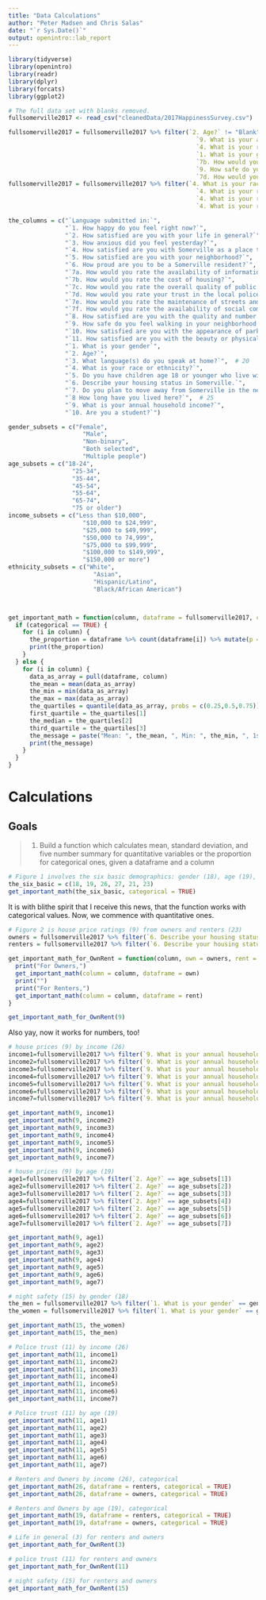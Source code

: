 ```yaml
---
title: "Data Calculations"
author: "Peter Madsen and Chris Salas"
date: "`r Sys.Date()`"
output: openintro::lab_report
---
```


```r
library(tidyverse)
library(openintro)
library(readr)
library(dplyr)
library(forcats)
library(ggplot2)

# The full data set with blanks removed.
fullsomerville2017 <- read_csv("cleanedData/2017HappinessSurvey.csv")

fullsomerville2017 = fullsomerville2017 %>% filter(`2. Age?` != "Blank" &
                                                     `9. What is your annual household income?` != "Blank" &
                                                     `4. What is your race or ethnicity?` != "Blank" &
                                                     `1. What is your gender` != "Blank" &
                                                     `7b. How would you rate the cost of housing?` != 0 &
                                                     `9. How safe do you feel walking in your neighborhood at night?` != 0 &
                                                     `7d. How would you rate your trust in the local police?` != 0)
fullsomerville2017 = fullsomerville2017 %>% filter(`4. What is your race or ethnicity?` == "White" | 
                                                     `4. What is your race or ethnicity?` == "Asian" | 
                                                     `4. What is your race or ethnicity?` == "Hispanic/Latino" | 
                                                     `4. What is your race or ethnicity?` == "Black/African American")

the_columns = c("`Language submitted in:`",
                "`1. How happy do you feel right now?`",
                "`2. How satisfied are you with your life in general?`",
                "`3. How anxious did you feel yesterday?`",
                "`4. How satisfied are you with Somerville as a place to live?`",  # 5
                "`5. How satisfied are you with your neighborhood?`",
                "`6. How proud are you to be a Somerville resident?`",
                "`7a. How would you rate the availability of information about city services?`",
                "`7b. How would you rate the cost of housing?`",
                "`7c. How would you rate the overall quality of public schools?`",  # 10
                "`7d. How would you rate your trust in the local police?`",
                "`7e. How would you rate the maintenance of streets and sidewalks?`",
                "`7f. How would you rate the availability of social community events?`",
                "`8. How satisfied are you with the quality and number of transportation options available to you?`",
                "`9. How safe do you feel walking in your neighborhood at night?`",  # 15
                "`10. How satisfied are you with the appearance of parks and squares in your neighborhood?`",
                "`11. How satisfied are you with the beauty or physical setting of your neighborhood?`",
                "`1. What is your gender`",
                "`2. Age?`",
                "`3. What language(s) do you speak at home?`",  # 20
                "`4. What is your race or ethnicity?`",
                "`5. Do you have children age 18 or younger who live with you?`",
                "`6. Describe your housing status in Somerville.`",
                "`7. Do you plan to move away from Somerville in the next two years?`",
                "`8 How long have you lived here?`",  # 25
                "`9. What is your annual household income?`",
                "`10. Are you a student?`")

gender_subsets = c("Female", 
                     "Male", 
                     "Non-binary", 
                     "Both selected", 
                     "Multiple people")
age_subsets = c("18-24", 
                  "25-34", 
                  "35-44", 
                  "45-54", 
                  "55-64", 
                  "65-74", 
                  "75 or older")
income_subsets = c("Less than $10,000", 
                     "$10,000 to $24,999", 
                     "$25,000 to $49,999", 
                     "$50,000 to 74,999", 
                     "$75,000 to $99,999", 
                     "$100,000 to $149,999", 
                     "$150,000 or more")
ethnicity_subsets = c("White", 
                        "Asian", 
                        "Hispanic/Latino", 
                        "Black/African American")



get_important_math = function(column, dataframe = fullsomerville2017, categorical = FALSE) {
  if (categorical == TRUE) {
    for (i in column) {
      the_proportion = dataframe %>% count(dataframe[i]) %>% mutate(p = n / pull(count(dataframe)))
      print(the_proportion)
    }
  } else {
    for (i in column) {
      data_as_array = pull(dataframe, column)
      the_mean = mean(data_as_array)
      the_min = min(data_as_array)
      the_max = max(data_as_array)
      the_quartiles = quantile(data_as_array, probs = c(0.25,0.5,0.75))
      first_quartile = the_quartiles[1]
      the_median = the_quartiles[2]
      third_quartile = the_quartiles[3]
      the_message = paste("Mean: ", the_mean, ", Min: ", the_min, ", 1st Q: ", first_quartile, ", Median: ", the_median, ", 3rd Q: ", third_quartile, ", Max: ", the_max, sep = "")
      print(the_message)
    }
  }
}
```

# Calculations

## Goals

> 1. Build a function which calculates mean, standard deviation, and five number summary for quantitative variables or the proportion for categorical ones, given a dataframe and a column




```r
# Figure 1 involves the six basic demographics: gender (18), age (19), income (26), student (27), ethnicity (21), housing status (23)
the_six_basic = c(18, 19, 26, 27, 21, 23)
get_important_math(the_six_basic, categorical = TRUE)


```

It is with blithe spirit that I receive this news, that the function works with categorical values. Now, we commence with quantitative ones.

``` r
# Figure 2 is house price ratings (9) from owners and renters (23)
owners = fullsomerville2017 %>% filter(`6. Describe your housing status in Somerville.` == "Own")
renters = fullsomerville2017 %>% filter(`6. Describe your housing status in Somerville.` == "Rent")

get_important_math_for_OwnRent = function(column, own = owners, rent = renters) {
  print("For Owners,")
  get_important_math(column = column, dataframe = own)
  print("")
  print("For Renters,")
  get_important_math(column = column, dataframe = rent)
}

get_important_math_for_OwnRent(9)
```

Also yay, now it works for numbers, too!

``` r
# house prices (9) by income (26)
income1=fullsomerville2017 %>% filter(`9. What is your annual household income?` == income_subsets[1])
income2=fullsomerville2017 %>% filter(`9. What is your annual household income?` == income_subsets[2])
income3=fullsomerville2017 %>% filter(`9. What is your annual household income?` == income_subsets[3])
income4=fullsomerville2017 %>% filter(`9. What is your annual household income?` == income_subsets[4])
income5=fullsomerville2017 %>% filter(`9. What is your annual household income?` == income_subsets[5])
income6=fullsomerville2017 %>% filter(`9. What is your annual household income?` == income_subsets[6])
income7=fullsomerville2017 %>% filter(`9. What is your annual household income?` == income_subsets[7])

get_important_math(9, income1)
get_important_math(9, income2)
get_important_math(9, income3)
get_important_math(9, income4)
get_important_math(9, income5)
get_important_math(9, income6)
get_important_math(9, income7)


```

``` r
# house prices (9) by age (19)
age1=fullsomerville2017 %>% filter(`2. Age?` == age_subsets[1])
age2=fullsomerville2017 %>% filter(`2. Age?` == age_subsets[2])
age3=fullsomerville2017 %>% filter(`2. Age?` == age_subsets[3])
age4=fullsomerville2017 %>% filter(`2. Age?` == age_subsets[4])
age5=fullsomerville2017 %>% filter(`2. Age?` == age_subsets[5])
age6=fullsomerville2017 %>% filter(`2. Age?` == age_subsets[6])
age7=fullsomerville2017 %>% filter(`2. Age?` == age_subsets[7])

get_important_math(9, age1)
get_important_math(9, age2)
get_important_math(9, age3)
get_important_math(9, age4)
get_important_math(9, age5)
get_important_math(9, age6)
get_important_math(9, age7)

```

``` r
# night safety (15) by gender (18)
the_men = fullsomerville2017 %>% filter(`1. What is your gender` == gender_subsets[2])
the_women = fullsomerville2017 %>% filter(`1. What is your gender` == gender_subsets[1])

get_important_math(15, the_women)
get_important_math(15, the_men)

```

``` r
# Police trust (11) by income (26)
get_important_math(11, income1)
get_important_math(11, income2)
get_important_math(11, income3)
get_important_math(11, income4)
get_important_math(11, income5)
get_important_math(11, income6)
get_important_math(11, income7)


```

``` r
# Police trust (11) by age (19)
get_important_math(11, age1)
get_important_math(11, age2)
get_important_math(11, age3)
get_important_math(11, age4)
get_important_math(11, age5)
get_important_math(11, age6)
get_important_math(11, age7)

```

``` r
# Renters and Owners by income (26), categorical
get_important_math(26, dataframe = renters, categorical = TRUE)
get_important_math(26, dataframe = owners, categorical = TRUE)

```

``` r
# Renters and Owners by age (19), categorical
get_important_math(19, dataframe = renters, categorical = TRUE)
get_important_math(19, dataframe = owners, categorical = TRUE)

```

``` r
# Life in general (3) for renters and owners
get_important_math_for_OwnRent(3)
```

``` r
# police trust (11) for renters and owners
get_important_math_for_OwnRent(11)
```

``` r
# night safety (15) for renters and owners
get_important_math_for_OwnRent(15)
```

